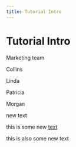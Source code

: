 ```yaml
---
title: Tutorial Intro
---
```


# Tutorial Intro

Marketing team

Collins

Linda

Patricia

Morgan

new text

this is some new [text](https://www.google.com "Google")

this is also some new text
